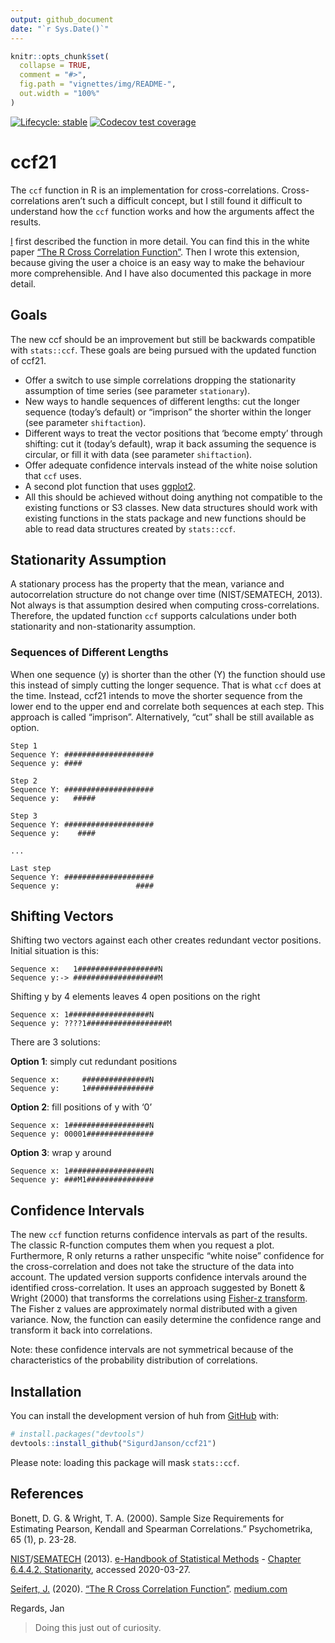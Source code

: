 ```yaml
---
output: github_document
date: "`r Sys.Date()`"
---
```


<!-- README.md is generated from README.Rmd. Please edit that file -->

```r
knitr::opts_chunk$set(
  collapse = TRUE,
  comment = "#>",
  fig.path = "vignettes/img/README-",
  out.width = "100%"
)
```

<!-- <img src="vignettes/img/logo_huh.svg" align="right" width="20%"/> -->

<!-- badges: start -->
[![Lifecycle: stable](https://img.shields.io/badge/lifecycle-experimental-yellow.svg)](https://lifecycle.r-lib.org/articles/stages.html#experimental)
[![Codecov test coverage](https://codecov.io/gh/SigurdJanson/ccf21/branch/main/graph/badge.svg)](https://app.codecov.io/gh/SigurdJanson/ccf21?branch=main)
<!-- badges: end -->



# ccf21

The `ccf` function in R is an implementation for cross-correlations. Cross-correlations aren't such a difficult concept, but I still found it difficult to understand how the `ccf` function works and how the arguments affect the results.

[I](https://seifseit.de) first described the function in more detail. You can find this in the white paper ["The R Cross Correlation Function"](https://medium.com/@jan.seifert/the-r-cross-correlation-function-f5f426006425?source=friends_link&sk=60e3a85df26d2eebd0c47ab84c3407c0). Then I wrote this extension, because giving the user a choice is an easy way to make the behaviour more comprehensible. And I have also documented this package in more detail.

## Goals


The new ccf should be an improvement but still be backwards compatible with `stats::ccf`. These goals are being pursued with the updated function of ccf21.

-   Offer a switch to use simple correlations dropping the stationarity assumption of time series (see parameter `stationary`).
-   New ways to handle sequences of different lengths: cut the longer sequence (today's default) or "imprison" the shorter within the longer (see parameter `shiftaction`).
-   Different ways to treat the vector positions that 'become empty' through shifting: cut it (today's default), wrap it back assuming the sequence is circular, or fill it with data (see parameter `shiftaction`).
-   Offer adequate confidence intervals instead of the white noise solution that `ccf` uses.
-   A second plot function that uses [ggplot2](https://ggplot2.tidyverse.org/ "ggplot2 graphics library").
-   All this should be achieved without doing anything not compatible to the existing functions or S3 classes. New data structures should work with existing functions in the stats package and new functions should be able to read data structures created by `stats::ccf`.

## Stationarity Assumption

A stationary process has the property that the mean, variance and autocorrelation structure do not change over time (NIST/SEMATECH, 2013). Not always is that assumption desired when computing cross-correlations. Therefore, the updated function `ccf` supports calculations under both stationarity and non-stationarity assumption.

### Sequences of Different Lengths

When one sequence (y) is shorter than the other (Y) the function should use this instead of simply cutting the longer sequence. That is what `ccf` does at the time. Instead, ccf21 intends to move the shorter sequence from the lower end to the upper end and correlate both sequences at each step. This approach is called "imprison". Alternatively, "cut" shall be still available as option.

```         
Step 1
Sequence Y: ####################
Sequence y: ####

Step 2
Sequence Y: ####################
Sequence y:   #####

Step 3
Sequence Y: ####################
Sequence y:    ####

...

Last step
Sequence Y: ####################
Sequence y:                 ####
```

## Shifting Vectors

Shifting two vectors against each other creates redundant vector positions. Initial situation is this:

```         
Sequence x:   1##################N
Sequence y:-> ###################M
```

Shifting y by 4 elements leaves 4 open positions on the right

```         
Sequence x: 1##################N
Sequence y: ????1##################M
```

There are 3 solutions:

**Option 1**: simply cut redundant positions

```         
Sequence x:     ###############N
Sequence y:     1###############    
```

**Option 2**: fill positions of y with '0'

```         
Sequence x: 1##################N
Sequence y: 00001###############
```

**Option 3**: wrap y around

```         
Sequence x: 1##################N
Sequence y: ###M1###############
```

## Confidence Intervals

The new `ccf` function returns confidence intervals as part of the results. The classic R-function computes them when you request a plot. Furthermore, R only returns a rather unspecific "white noise" confidence for the cross-correlation and does not take the structure of the data into account. The updated version supports confidence intervals around the identified cross-correlation. It uses an approach suggested by Bonett & Wright (2000) that transforms the correlations using [Fisher-z transform](https://en.wikipedia.org/w/index.php?title=Fisher_transformation&oldid=946390163). The Fisher z values are approximately normal distributed with a given variance. Now, the function can easily determine the confidence range and transform it back into correlations.

Note: these confidence intervals are not symmetrical because of the characteristics of the probability distribution of correlations.

## Installation

You can install the development version of huh from [GitHub](https://github.com/) with:

``` r
# install.packages("devtools")
devtools::install_github("SigurdJanson/ccf21")
```

Please note: loading this package will mask `stats::ccf`.



## References

Bonett, D. G. & Wright, T. A. (2000). Sample Size Requirements for Estimating Pearson, Kendall and Spearman Correlations." Psychometrika, 65 (1), p. 23-28.

[NIST](http://www.nist.gov/ "National Institute of Standard and Technology")/[SEMATECH](http://www.sematech.org/ "SUNY Polytechnic Institute") (2013). [e-Handbook of Statistical Methods](http://www.itl.nist.gov/div898/handbook/) - [Chapter 6.4.4.2. Stationarity](https://www.itl.nist.gov/div898/handbook/pmc/section4/pmc442.htm), accessed 2020-03-27.

[Seifert, J.](https://twitter.com/usernaut) (2020). ["The R Cross Correlation Function"](https://medium.com/@jan.seifert/the-r-cross-correlation-function-f5f426006425?source=friends_link&sk=60e3a85df26d2eebd0c47ab84c3407c0). [medium.com](https://medium.com)

Regards,
Jan

> Doing this just out of curiosity.

